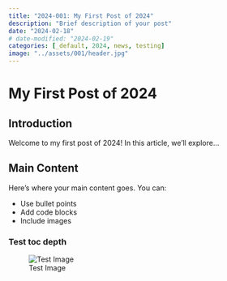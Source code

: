 ```yaml
---
title: "2024-001: My First Post of 2024"
description: "Brief description of your post"
date: "2024-02-18"
# date-modified: "2024-02-19"
categories: [_default, 2024, news, testing]
image: "../assets/001/header.jpg"
---
```


# My First Post of 2024

## Introduction

Welcome to my first post of 2024! In this article, we'll explore...

## Main Content

Here's where your main content goes. You can:

- Use bullet points
- Add code blocks
- Include images

### Test toc depth

![Test Image](../assets/001/img0.jpg)
